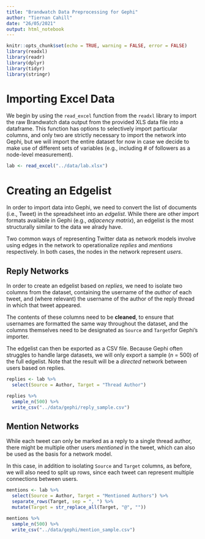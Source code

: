 ```yaml
---
title: "Brandwatch Data Preprocessing for Gephi"
author: "Tiernan Cahill"
date: "26/05/2021"
output: html_notebook
---
```


```r
knitr::opts_chunk$set(echo = TRUE, warning = FALSE, error = FALSE)
library(readxl)
library(readr)
library(dplyr)
library(tidyr)
library(stringr)
```

# Importing Excel Data
We begin by using the `read_excel` function from the `readxl` library to import the raw Brandwatch data output from the provided XLS data file into a dataframe. This function has options to selectively import particular columns, and only two are strictly necessary to import the network into Gephi, but we will import the entire dataset for now in case we decide to make use of different sets of variables (e.g., including # of followers as a node-level measurement).

```r
lab <- read_excel("../data/lab.xlsx")
```

# Creating an Edgelist
In order to import data into Gephi, we need to convert the list of documents (i.e., Tweet) in the spreadsheet into an *edgelist*. While there are other import formats available in Gephi (e.g., *adjacency matrix*), an edgelist is the most structurally similar to the data we alrady have.

Two common ways of representing Twitter data as network models involve using edges in the network to operationalize *replies* and *mentions* respectively. In both cases, the nodes in the network represent *users*.

## Reply Networks
In order to create an edgelist based on *replies*, we need to isolate two columns from the dataset, containing the username of the *author* of each tweet, and (where relevant) the username of the author of the reply thread in which that tweet appeared.

The contents of these columns need to be **cleaned**, to ensure that usernames are formatted the same way throughout the dataset, and the columns themselves need to be designated as `Source` and `Target`for Gephi's importer. 

The edgelist can then be exported as a CSV file. Because Gephi often struggles to handle large datasets, we will only export a sample (*n* = 500) of the full edgelist. Note that the result will be a *directed* network between users based on replies.

```r
replies <- lab %>% 
  select(Source = Author, Target = "Thread Author")

replies %>% 
  sample_n(500) %>%
  write_csv("../data/gephi/reply_sample.csv")
```

## Mention Networks
While each tweet can only be marked as a reply to a single thread author, there might be multiple other users *mentioned* in the tweet, which can also be used as the basis for a network model. 

In this case, in addition to isolating `Source` and `Target` columns, as before, we will also need to split up rows, since each tweet can represent multiple connections between users.

```r
mentions <- lab %>%
  select(Source = Author, Target = "Mentioned Authors") %>%
  separate_rows(Target, sep = ", ") %>%
  mutate(Target = str_replace_all(Target, "@", ""))

mentions %>%
  sample_n(500) %>%
  write_csv("../data/gephi/mention_sample.csv")
```
